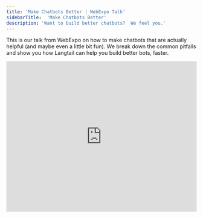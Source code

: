 ```yaml
---
title: 'Make Chatbots Better | WebExpo Talk'
sidebarTitle:  'Make Chatbots Better'
description: 'Want to build better chatbots?  We feel you.'
---
```

This is our talk from WebExpo on how to make chatbots that are actually helpful (and maybe even a little bit fun). We break down the common pitfalls and show you how Langtail can help you build better bots, faster. 

<iframe
  width="100%"
  height="400"
  src="https://www.youtube.com/embed/vITG4NO8b-w?si=Cj0NypTxKK6h6F5W"
  title="YouTube video player"
  frameborder="0"
  allow="accelerometer; autoplay; clipboard-write; encrypted-media; gyroscope; picture-in-picture"
  allowfullscreen
></iframe>